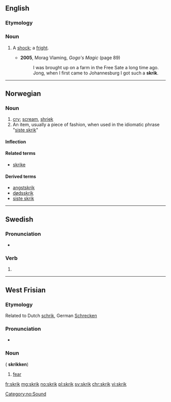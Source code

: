 ==English==

===Etymology===
{{etyl|af|en}}

===Noun===
{{en-noun}}

# {{context|South Africa|lang=en}} A [[shock]]; a [[fright]].
#* '''2005''', Morag Vlaming, ''Gogo's Magic'' (page 89)
#*: I was brought up on a farm in the Free Sate a long time ago. Jong, when I first came to Johannesburg I got such a '''skrik'''.

----

==Norwegian==

===Noun===
{{head|no|noun|g=n}}

# [[cry]]; [[scream]], [[shriek]]
# An item, usually a piece of fashion, when used in the idiomatic phrase "[[siste skrik]]"

====Inflection====
{{no-noun-infl|nb-class=n1|nn-class=n1}}

====Related terms====
* [[skrike]]

====Derived terms====
* [[angstskrik]]
* [[dødsskrik]]
* [[siste skrik]]

[[Category:no:Sound]]

----

==Swedish==

===Pronunciation===
* {{audio|Sv-skrik.ogg|Audio}}

===Verb===
{{head|sv|verb form}}

# {{sv-verb-form-imp|skrika}}

----

==West Frisian==

===Etymology===

Related to Dutch [[schrik]], German [[Schrecken]]

===Pronunciation===

* {{IPA|/skrɪk/|lang=fy}}

===Noun===
{{head|fy|noun|g=c}} ({{p}} '''skrikken''')

# [[fear]]

[[fr:skrik]]
[[mg:skrik]]
[[no:skrik]]
[[pl:skrik]]
[[sv:skrik]]
[[chr:skrik]]
[[vi:skrik]]
